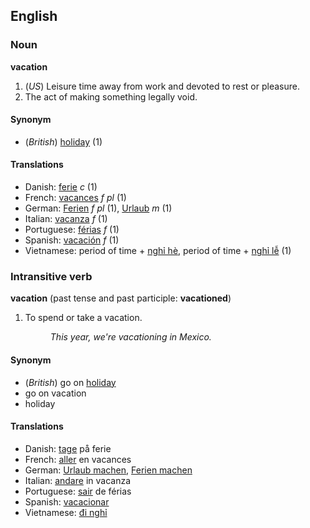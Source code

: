 ==English==

===Noun===
'''vacation'''

#(''US'') Leisure time away from work and devoted to rest or pleasure.
#The act of making something legally void.

====Synonym====
*(''British'') [[holiday]] (1)

====Translations====
*Danish: [[ferie]] ''c'' (1)
*French: [[vacances]] ''f pl'' (1)
*German: [[Ferien]] ''f pl'' (1), [[Urlaub]] ''m'' (1)
*Italian: [[vacanza]] ''f'' (1)
*Portuguese: [[férias]] ''f'' (1)
*Spanish: [[vacación]] ''f'' (1)
*Vietnamese: period of time + [[nghỉ hè]], period of time + [[nghỉ lễ]] (1)

===Intransitive verb===
'''vacation''' (past tense and past participle: '''vacationed''')

#To spend or take a vacation.
#:''This year, we're vacationing in Mexico.''

====Synonym====
*(''British'') go on [[holiday]]
*go on vacation
*holiday

====Translations====
*Danish: [[tage]] på ferie
*French: [[aller]] en vacances
*German: [[Urlaub machen]], [[Ferien machen]]
*Italian: [[andare]] in vacanza
*Portuguese: [[sair]] de férias
*Spanish: [[vacacionar]]
*Vietnamese: [[đi nghỉ]]